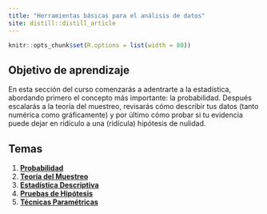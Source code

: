 ```yaml
---
title: "Herramientas básicas para el análisis de datos"
site: distill::distill_article
---
```


```r
knitr::opts_chunk$set(R.options = list(width = 80))
```

## Objetivo de aprendizaje

En esta sección del curso comenzarás a adentrarte a la estadística, abordando primero el concepto más importante: la probabilidad. Después escalarás a la teoría del muestreo, revisarás cómo describir tus datos (tanto numérica como gráficamente) y por último cómo probar si tu evidencia puede dejar en ridículo a una (ridícula) hipótesis de nulidad.

## Temas

1. [**Probabilidad**](https://arturobell.github.io/Bioestadistica_R/c03_probabilidad.html)
2. [**Teoría del Muestreo**](https://arturobell.github.io/Bioestadistica_R/c04_muestreo.html)
3. [**Estadística Descriptiva**](https://arturobell.github.io/Bioestadistica_R/c05_descriptiva.html)
4. [**Pruebas de Hipótesis**](https://arturobell.github.io/Bioestadistica_R/c06_ph0.html)
5. [**Técnicas Paramétricas**](https://arturobell.github.io/Bioestadistica_R/c07_param.html)
